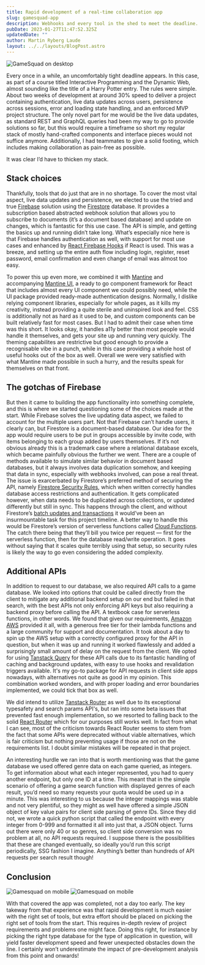 ```yaml
---
title: Rapid development of a real-time collaboration app
slug: gamesquad-app
description: Webhooks and every tool in the shed to meet the deadline.
pubDate: 2023-01-27T11:47:52.325Z
updatedDate: ""
author: Martin Ryberg Laude
layout: ../../layouts/BlogPost.astro
---
```

<img alt="GameSquad on desktop" src="/images/uploads/gamesquad_screenshot_desktop.webp" class="fw"/>

Every once in a while, an uncomfortably tight deadline appears. In this case, as part of a course titled Interactive Programming and the Dynamic Web, almost sounding like the title of a Harry Potter entry. The rules were simple. About two weeks of development at around 30% speed to deliver a project containing authentication, live data updates across users, persistence across sessions, error and loading state handling, and an enforced MVP project structure. The only novel part for me would be the live data updates, as standard REST and GraphQL queries had been my way to go to provide solutions so far, but this would require a timeframe so short my regular stack of mostly hand-crafted components and interface pieces would not suffice anymore. Additionally, I had teammates to give a solid footing, which includes making collaboration as pain-free as possible.

It was clear I’d have to thicken my stack.

## Stack choices

Thankfully, tools that do just that are in no shortage. To cover the most vital aspect, live data updates and persistence, we elected to use the tried and true [Firebase](https://firebase.google.com/) solution using the [Firestore](https://firebase.google.com/docs/firestore) database. It provides a subscription based abstracted webhook solution that allows you to subscribe to documents (it’s a document based database) and update on changes, which is fantastic for this use case. The API is simple, and getting the basics up and running didn’t take long. What’s especially nice here is that Firebase handles authentication as well, with support for most use cases and enhanced by [React Firebase Hooks](https://github.com/csfrequency/react-firebase-hooks) if React is used. This was a breeze, and setting up the entire auth flow including login, register, reset password, email confirmation and even change of email was almost too easy.

To power this up even more, we combined it with [Mantine](https://mantine.dev/) and accompanying [Mantine UI](https://ui.mantine.dev/), a ready to go component framework for React that includes almost every UI component we could possibly need, while the UI package provided ready-made authentication designs. Normally, I dislike relying component libraries, especially for whole pages, as it kills my creativity, instead providing a quite sterile and uninspired look and feel. CSS is additionally not as hard as it used to be, and custom components can be built relatively fast for most cases. But I had to admit their case when time was this short. It looks okay, it handles a11y better than most people would handle it themselves, and gets your site up and running very quickly. The theming capabilites are restrictive but good enough to provide a recognisable vibe in a punch, while in this case providing a whole host of useful hooks out of the box as well. Overall we were very satisfied with what Mantine made possible in such a hurry, and the results speak for themselves on that front.

## The gotchas of Firebase

But then it came to building the app functionality into something complete, and this is where we started questioning some of the choices made at the start. While Firebase solves the live updating data aspect, we failed to account for the multiple users part. Not that Firebase can’t handle users, it clearly can, but Firestore is a document-based database. Our idea for the app would require users to be put in groups accessible by invite code, with items belonging to each group added by users themselves. If it’s not obvious already this is a trademark case where a relational database excels, which became painfully obvious the further we went. There are a couple of methods available to simulate similar behavior in document based databases, but it always involves data duplication somehow, and keeping that data in sync, especially with webhooks involved, can pose a real threat. The issue is exarcerbated by Firestore’s preferred method of securing the API, namely [Firestore Security Rules](https://firebase.google.com/docs/firestore/security/get-started), which when written correctly handles database access restrictions and authentication. It gets complicated however, when data needs to be duplicated across collections, or updated differently but still in sync. This happens through the client, and without Firestore’s [batch updates and transactions](https://firebase.google.com/docs/firestore/manage-data/transactions) it would’ve been an insurmountable task for this project timeline. A better way to handle this would be Firestore’s version of serverless functions called [Cloud Functions](https://firebase.google.com/docs/functions). The catch there being that they’ll bill you twice per request — first for the serverless function, then for the database read/write operation. It goes without saying that it scales quite terribly using that setup, so security rules is likely the way to go even considering the added complexity.

## Additional APIs

In addition to request to our database, we also required API calls to a game database. We looked into options that could be called directly from the client to mitigate any additional backend setup on our end but failed in that search, with the best APIs not only enforcing API keys but also requiring a backend proxy before calling the API. A textbook case for serverless functions, in other words. We found that given our requirements, [Amazon AWS](https://aws.amazon.com/) provided it all, with a generous free tier for their lambda functions and a large community for support and documentation. It took about a day to spin up the AWS setup with a correctly configured proxy for the API in question, but when it was up and running it worked flawlessly and added a surprisingly small amount of delay on the request from the client. We opted for using [Tanstack Query](https://tanstack.com/query/latest) for these API calls due to its fantastic handling of caching and background updates, with easy to use hooks and revalidation triggers available. It's my go-to package for API requests in client side apps nowadays, with alternatives not quite as good in my opinion. This combination worked wonders, and with proper loading and error boundaries implemented, we could tick that box as well.

We did intend to utilize [Tanstack Router](https://tanstack.com/router/v1) as well due to its exceptional typesafety and search params API's, but ran into some beta issues that prevented fast enough implementation, so we resorted to falling back to the solid [React Router](https://reactrouter.com/en/main) which for our purposes still works well. In fact from what I can see, most of the criticism towards React Router seems to stem from the fact that some APIs were deprecated without viable alternatives, which is fair criticism but nothing preventing usage if those are not on the requirements list. I doubt similar mistakes will be repeated in that project.

An interesting hurdle we ran into that is worth mentioning was that the game database we used offered genre data on each game queried, as integers. To get information about what each integer represented, you had to query another endpoint, but only one ID at a time. This meant that in the simple scenario of offering a game search function with displayed genres of each result, you’d need so many requests your quota would be used up in a minute. This was interesting to us because the integer mappings was stable and not very plentiful, so they might as well have offered a simple JSON object of key value pairs for client side parsing of genre IDs. Since they did not, we wrote a quick python script that called the endpoint with every integer from 0-999 and formatted it all into just that, a JSON object. Turns out there were only 40 or so genres, so client side conversion was no problem at all, no API requests required. I suppose there is the possibilities that these are changed eventually, so ideally you’d run this script periodically, SSG fashion I imagine. Anything’s better than hundreds of API requests per search result though!

## Conclusion
<div class="fw">
<img alt="Gamesquad on mobile" src="/images/uploads/gamesquad_screenshot_mobile.webp"/>
<img alt="Gamesquad on mobile" src="/images/uploads/gamesquad_screenshot_mobile2.webp"/>
</div>

With that covered the app was completed, not a day too early. The key takeway from that experience was that rapid development is much easier with the right set of tools, but extra effort should be placed on picking the right set of tools from the start. This requires in-depth review of project requirements and problems one might face. Doing this right, for instance by picking the right type database for the type of application in question, will yield faster development speed and fewer unexpected obstacles down the line. I certainly won’t underestimate the impact of pre-development analysis from this point and onwards!

